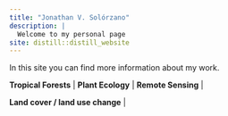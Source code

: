 ```yaml
---
title: "Jonathan V. Solórzano"
description: |
  Welcome to my personal page
site: distill::distill_website
---
```


In this site you can find more information about my work.

| **Tropical Forests** | **Plant Ecology** | **Remote Sensing** | 

**Land cover / land use change** |



